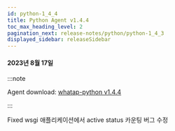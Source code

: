 ```yaml
---
id: python-1_4_4
title: Python Agent v1.4.4
toc_max_heading_level: 2
pagination_next: release-notes/python/python-1_4_3
displayed_sidebar: releaseSidebar
---
```


#### 2023년 8월 17일

:::note

Agent download: [whatap-python v1.4.4](https://pypi.org/project/whatap-python/1.4.4/)

:::

<p><Status>Fixed</Status> wsgi 애플리케이션에서 active status 카운팅 버그 수정</p>
